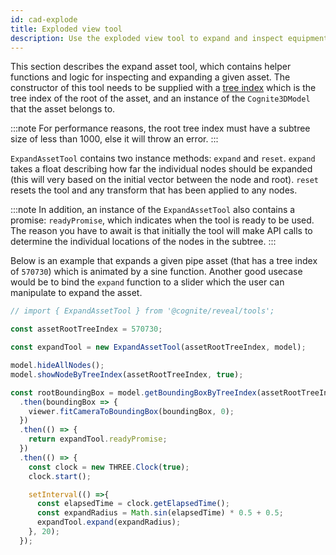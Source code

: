 ```yaml
---
id: cad-explode
title: Exploded view tool
description: Use the exploded view tool to expand and inspect equipment/node.
---
```



This section describes the expand asset tool, which contains helper functions and logic for inspecting and expanding a given asset.
The constructor of this tool needs to be supplied with a [tree index](../concepts.md) which is the tree index of the root of the asset, and an instance of the `Cognite3DModel` that the asset belongs to.

:::note
For performance reasons, the root tree index must have a subtree size of less than 1000, else it will throw an error.
:::

<DemoWrapper name="Cognite3DViewerDemo" />

`ExpandAssetTool` contains two instance methods: `expand` and `reset`.
`expand` takes a float describing how far the individual nodes should be expanded (this will very based on the initial vector between the node and root).
`reset` resets the tool and any transform that has been applied to any nodes.

:::note
In addition, an instance of the `ExpandAssetTool` also contains a promise: `readyPromise`, which indicates when the tool is ready to be used.
The reason you have to await is that initially the tool will make API calls to determine the individual locations of the nodes in the subtree.
:::

Below is an example that expands a given pipe asset (that has a tree index of `570730`) which is animated by a sine function.
Another good usecase would be to bind the `expand` function to a slider which the user can manipulate to expand the asset.  


```jsx runnable
// import { ExpandAssetTool } from '@cognite/reveal/tools';

const assetRootTreeIndex = 570730;

const expandTool = new ExpandAssetTool(assetRootTreeIndex, model);

model.hideAllNodes();
model.showNodeByTreeIndex(assetRootTreeIndex, true);

const rootBoundingBox = model.getBoundingBoxByTreeIndex(assetRootTreeIndex)
  .then(boundingBox => {
    viewer.fitCameraToBoundingBox(boundingBox, 0);
  })
  .then(() => {
    return expandTool.readyPromise;
  })
  .then(() => {
    const clock = new THREE.Clock(true);
    clock.start();

    setInterval(() =>{
      const elapsedTime = clock.getElapsedTime();
      const expandRadius = Math.sin(elapsedTime) * 0.5 + 0.5; 
      expandTool.expand(expandRadius);
    }, 20);
  });

```
